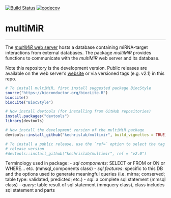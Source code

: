 [![Build Status](https://travis-ci.org/KechrisLab/multiMiR.svg?branch=master)](https://travis-ci.org/KechrisLab/multiMiR)
[![codecov](https://codecov.io/gh/KechrisLab/multiMiR/branch/master/graph/badge.svg)](https://codecov.io/gh/KechrisLab/multiMiR)

# multiMiR  

---

The [*multiMiR* web server](http://multimir.ucdenver.edu) hosts a
database containing miRNA-target interactions from external databases. The
package *multiMiR* provides functions to communicate with the
*multiMiR* web server and its database. 

Note this repository is the development version.  Public releases are available
on the web server's [website](http://multimir.ucdenver.edu) or via versioned
tags (e.g.  v2.1) in this repo.


```r
# To install multiMiR, first install suggested package BiocStyle
source("https://bioconductor.org/biocLite.R")
biocLite()
biocLite("BiocStyle")

# Now install devtools (for installing from GitHub repositories)
install.packages("devtools")
library(devtools)

# Now install the development version of the multiMiR package
devtools::install_github("kechrislab/multimir", build_vignettes = TRUE)

# To install a public release, use the `ref=` option to select the tag of the
# release version 
#devtools::install_github("kechrislab/multimir", ref = "v2.0")
```

Terminology used in package:
- *sql components*: SELECT or FROM or ON or WHERE... etc. (mmsql\_components class)
- *sql features*: specific to this DB and the options used to generate meaningful
  queries (i.e. mirna; conserved; table type: validated, predicted; etc.)
- *sql*: a complete sql statement (mmsql class)
- *query*: table result of sql statement (mmquery class), class includes sql
  statement and parts 

